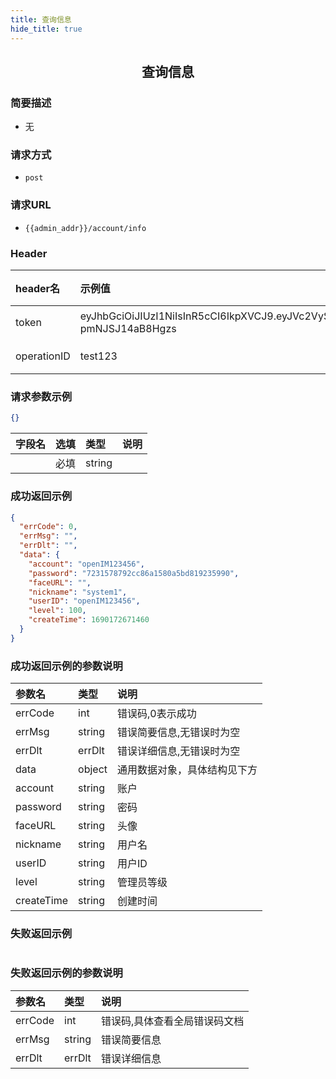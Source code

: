 ```yaml
---
title: 查询信息
hide_title: true
---
```


<center>

## 查询信息

</center>

### 简要描述
- 无
### 请求方式
- `post` 
### 请求URL
- `{{admin_addr}}/account/info` 


### Header
|header名|示例值|选填|类型|说明|
|:----    |:-------    |:--- |---|------      |
|token|eyJhbGciOiJIUzI1NiIsInR5cCI6IkpXVCJ9.eyJVc2VySUQiOiJhZG1pbjIiLCJVc2VyVHlwZSI6MiwiZXhwIjoxNjk4NTcwOTUwLCJuYmYiOjE2OTA3OTQ2NTAsImlhdCI6MTY5MDc5NDk1MH0.DLbXohAp8mUx_qQZbK47T8GlUMm-pmNJSJ14aB8Hgzs|必填|string||
|operationID|test123|必填|string||


### 请求参数示例


```json
{}
```
|字段名|选填|类型|说明|
|:----    |:-------    |:--- |---|
||必填|string||
### 成功返回示例


```json
{
  "errCode": 0,
  "errMsg": "",
  "errDlt": "",
  "data": {
    "account": "openIM123456",
    "password": "7231578792cc86a1580a5bd819235990",
    "faceURL": "",
    "nickname": "system1",
    "userID": "openIM123456",
    "level": 100,
    "createTime": 1690172671460
  }
}
```
### 成功返回示例的参数说明


|参数名|类型|说明|
|:----    |:-------    |:--- |
|errCode|int|错误码,0表示成功|
|errMsg|string|错误简要信息,无错误时为空|
|errDlt|errDlt|错误详细信息,无错误时为空|
|data|object|通用数据对象，具体结构见下方|
|account|string|账户|
|password|string|密码|
|faceURL|string|头像|
|nickname|string|用户名|
|userID|string|用户ID|
|level|string|管理员等级|
|createTime|string|创建时间|
### 失败返回示例


```json

```
### 失败返回示例的参数说明


|参数名|类型|说明|
|:----    |:-------    |:--- |
|errCode|int|错误码,具体查看全局错误码文档|
|errMsg|string|错误简要信息|
|errDlt|errDlt|错误详细信息|
